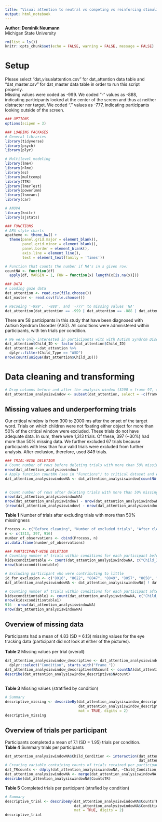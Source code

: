 ```yaml
---
title: "Visual attention to neutral vs competing vs reinforcing stimuli among children with ASD"
output: html_notebook
---
```

<b>Author: Dominik Neumann</b><br>
Michigan State University

```r
rm(list = ls())
knitr::opts_chunk$set(echo = FALSE, warning = FALSE, message = FALSE)
```

# Setup
Please select "dat_visualattention.csv" for dat_attention data table and "dat_master.csv" for dat_master data table in order to run this script properly. <br>
Missing values were coded as -999. We coded “-“ values as -888, indicating participants looked at the center of the screen and thus at neither distracter nor target. We coded “.” values as -777, indicating participants looking outside of the screen.
```r
### OPTIONS
options(scipen = 3)

### LOADING PACKAGES
# General libraries
library(tidyverse)
library(psych)
library(plyr)

# Multilevel modeling
library(lme4)
library(nlme)
library(ez)
library(multcomp)
library(TTR)
library(lmerTest)
library(powerlmm)
library(lsmeans)
library(car)

# ANOVA
library(knitr)
library(sjstats)

### FUNCTIONS
# APA style charts
apatheme <- theme_bw() +
  theme(panel.grid.major = element_blank(),
        panel.grid.minor = element_blank(),
        panel.border = element_blank(),
        axis.line = element_line(),
        text = element_text(family = 'Times'))

# Function that counts the number if NA's in a given row:
countNA <- function(df)
  apply(df, MARGIN = 1, FUN = function(x) length(x[is.na(x)]))

### DATA
# Loading gaze data
dat_attention <- read.csv(file.choose())
dat_master <- read.csv(file.choose())

# Recoding '-999', '-888', and '-777' to missing values 'NA'
dat_attention[dat_attention == -999 | dat_attention == -888 | dat_attention == -777] <- NA
```

There are 58 participants in this study that have been diagnosed with Autism Syndrom Disorder (ASD). All conditions were administered within participants, with ten trials per condition.
```r
# We were only interested in participants with with Autism Syndrom Disorder
dat_attention$Child_ID <- factor(dat_attention$Child_ID)
dat_attention <-dat_attention %>%
  dplyr::filter(Child_Type == "ASD")
nrow(count(unique(dat_attention$Child_ID)))
```

# Data cleaning and transforming
```r
# Drop columns before and after the analysis window (3200 = frame 97, 4900 = frame 148)
dat_attention_analysiswindow <- subset(dat_attention, select = -c(frame_001:frame_096, frame_149:frame_237))
```

## Missing values and underperforming trials
Our critical window is from 300 to 2000 ms after the onset of the target word. Trials on which children were not fixating either object for more than 50% of the critical window were excluded. These trials do not have adequate data. In sum, there were 1,313 trials. Of these, 397 (~30%) had more than 50% missing data. We further excluded 67 trials because participants with less than four valid trials were excluded from further analysis. After exclusion, therefore, used 849 trials.
```r
### TRIAL-WISE DELETION
# Count number of rows before deleting trials with more than 50% missing values
nrow(dat_attention_analysiswindow)
# Apply function countNA (see in "Functions") to critical dataset and exclude all rows with more than (number of variables divided by two) NAs between frame_097 and frame_148
dat_attention_analysiswindowNA <- dat_attention_analysiswindow[countNA(subset(dat_attention_analysiswindow,
                                                                              select = frame_097:frame_148)) < (ncol(subset(dat_attention_analysiswindow,
                                                                                                                            select = frame_097:frame_148))/2),]
# Count number of rows after deleting trials with more than 50% missing values
nrow(dat_attention_analysiswindowNA)
nrow(dat_attention_analysiswindow) - nrow(dat_attention_analysiswindowNA)
(nrow(dat_attention_analysiswindow) - nrow(dat_attention_analysiswindowNA)) / (nrow(dat_attention_analysiswindow))
```
<b>Table 1</b> Number of trials after excluding trials with more than 50% missingness
```r
Process <- c("Before cleaning", "Number of excluded trials", "After cleaning")
n <- c(1313, 397, 916)
number_of_observations <- cbind(Process, n)
as.data.frame(number_of_observations)
```

```r
### PARTICIPANT-WISE DELETION
# Counting number of trials within conditions for each participant before exclusion
kidsxconditiontable <- count(dat_attention_analysiswindowNA, c("Child_ID", "Condition"))
nrow(kidsxconditiontable)

# Excluding participant who were contributing to little
id_for_exclusion <- c("8016", "8022", "8047", "8049", "8057", "8058", "8059", "8062", "8063", "8072", "8076", "8077")
dat_attention_analysiswindowNA <- dat_attention_analysiswindowNA[ ! dat_attention_analysiswindowNA$Child_ID %in% id_for_exclusion, ]

# Counting number of trials within conditions for each participant after exclusion
kidsxconditiontable1 <- count(dat_attention_analysiswindowNA, c("Child_ID", "Condition"))
nrow(kidsxconditiontable1)
916 - nrow(dat_attention_analysiswindowNA)
nrow(dat_attention_analysiswindowNA)
```

## Overview of missing data
Participants had a mean of 4.83 (SD = 6.13) missing values for the eye tracking data (participant did not look at either of the pictures).<br>
<br>
<b>Table 2</b> Missing values per trial (overall)
```r
dat_attention_analysiswindow_descriptive <- dat_attention_analysiswindowNA %>%
  dplyr::select("Condition", starts_with("frame_"))
dat_attention_analysiswindow_descriptive$NAcount <- countNA(dat_attention_analysiswindow_descriptive)
describe(dat_attention_analysiswindow_descriptive$NAcount)
```
<br>
<b>Table 3</b> Missing values (stratified by condition)
```r
# Summary
descriptive_missing <- describeBy(dat_attention_analysiswindow_descriptive$NAcount,
                                  dat_attention_analysiswindow_descriptive$Condition,
                                  mat = TRUE, digits = 2)
descriptive_missing
```

## Overview of trials per participant
Participants completed a mean of 7.1 (SD = 1.95) trials per condition.<br>
<b>Table 4</b> Summary trials per participants
```r
dat_attention_analysiswindowNA$Child_Condition <- interaction(dat_attention_analysiswindowNA$Child_ID,
                                                              dat_attention_analysiswindowNA$Condition)
# Creating variable containing counts of trials retained per participant
dat_TRcounts <- ddply(dat_attention_analysiswindowNA, ~Child_Condition, summarise, CountsTR = length(unique(Tr_Num)))
dat_attention_analysiswindowNA <- merge(dat_attention_analysiswindowNA, dat_TRcounts, by = "Child_Condition")
describe(dat_attention_analysiswindowNA$CountsTR)
```
<p>
<b>Table 5</b> Completed trials per participant (strafied by condition)
```r
# Summary
descriptive_trial <- describeBy(dat_attention_analysiswindowNA$CountsTR,
                                dat_attention_analysiswindowNA$Condition,
                                mat = TRUE, digits = 2)
descriptive_trial
```